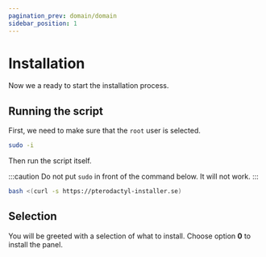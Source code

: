 ```yaml
---
pagination_prev: domain/domain
sidebar_position: 1
---
```



# Installation

Now we a ready to start the installation process.

## Running the script

First, we need to make sure that the `root` user is selected.

```bash
sudo -i
```

Then run the script itself.

:::caution
Do not put `sudo` in front of the command below. It will not work.
:::

```bash
bash <(curl -s https://pterodactyl-installer.se)
```

## Selection

You will be greeted with a selection of what to install.
Choose option **0** to install the panel.

<AsciinemaPlayer src="/casts/install_panel.cast" speed={0.4} />
